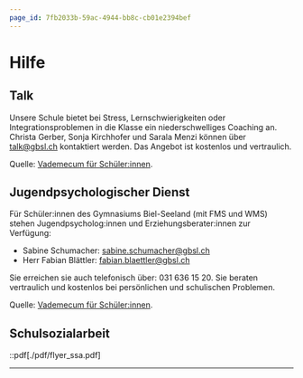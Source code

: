```yaml
---
page_id: 7fb2033b-59ac-4944-bb8c-cb01e2394bef
---
```


# Hilfe
## Talk
Unsere Schule bietet bei Stress, Lernschwierigkeiten oder Integrationsproblemen in die Klasse ein niederschwelliges Coaching an. Christa Gerber, Sonja Kirchhofer und Sarala Menzi können über talk@gbsl.ch kontaktiert werden. Das Angebot ist kostenlos und vertraulich.

Quelle: [Vademecum für Schüler:innen](https://erzbe.sharepoint.com/sites/GYMB/gbs/gym/vsus).

## Jugendpsychologischer Dienst
Für Schüler:innen des Gymnasiums Biel-Seeland (mit FMS und WMS) stehen Jugendpsycholog:innen und Erziehungsberater:innen zur Verfügung:
  - Sabine Schumacher: [sabine.schumacher@gbsl.ch](mailto:sabine.schumacher@gbsl.ch)
  - Herr Fabian Blättler: [fabian.blaettler@gbsl.ch](mailto:fabian.blaettler@gbsl.ch)

Sie erreichen sie auch telefonisch über: 031 636 15 20. Sie beraten vertraulich und kostenlos bei persönlichen und schulischen Problemen.

Quelle: [Vademecum für Schüler:innen](https://erzbe.sharepoint.com/sites/GYMB/gbs/gym/vsus).

## Schulsozialarbeit
::pdf[./pdf/flyer_ssa.pdf]

---